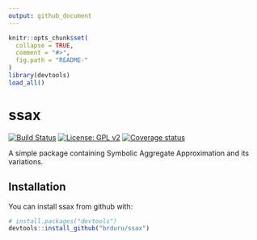 ```yaml
---
output: github_document
---
```


<!-- README.md is generated from README.Rmd. Please edit that file -->

```r
knitr::opts_chunk$set(
  collapse = TRUE,
  comment = "#>",
  fig.path = "README-"
)
library(devtools)
load_all()
```

# ssax 
[![Build Status](https://travis-ci.org/brduru/ssax.svg?branch=master)](https://travis-ci.org/brduru/ssax) 
[![License: GPL v2](https://img.shields.io/badge/License-GPL%20v2-blue.svg)](https://www.gnu.org/licenses/old-licenses/gpl-2.0.en.html)
[![Coverage status](https://codecov.io/gh/brduru/ssax/branch/master/graph/badge.svg)](https://codecov.io/github/brduru/ssax?branch=master)

A simple package containing Symbolic Aggregate Approximation and its variations.

## Installation

You can install ssax from github with:

```r
# install.packages("devtools")
devtools::install_github("brduru/ssax")
```
